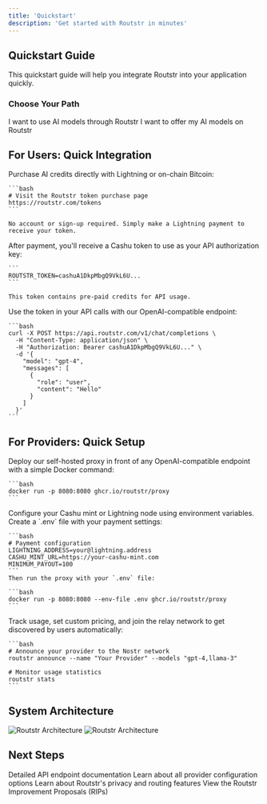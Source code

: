 ```yaml
---
title: 'Quickstart'
description: 'Get started with Routstr in minutes'
---
```


## Quickstart Guide

This quickstart guide will help you integrate Routstr into your application quickly.

### Choose Your Path

<CardGroup cols={2}>
  <Card title="For Users" icon="user" href="#for-users">
    I want to use AI models through Routstr
  </Card>
  <Card title="For Providers" icon="server" href="#for-providers">
    I want to offer my AI models on Routstr
  </Card>
</CardGroup>

## For Users: Quick Integration

<Steps>
  <Step title="Buy Cashu tokens">
    Purchase AI credits directly with Lightning or on-chain Bitcoin:
    
    ```bash
    # Visit the Routstr token purchase page
    https://routstr.com/tokens
    ```
    
    No account or sign-up required. Simply make a Lightning payment to receive your token.
  </Step>
  <Step title="Receive token instantly">
    After payment, you'll receive a Cashu token to use as your API authorization key:
    
    ```
    ROUTSTR_TOKEN=cashuA1DkpMbgQ9VkL6U...
    ```
    
    This token contains pre-paid credits for API usage.
  </Step>
  <Step title="Make API calls directly">
    Use the token in your API calls with our OpenAI-compatible endpoint:
    
    ```bash
    curl -X POST https://api.routstr.com/v1/chat/completions \
      -H "Content-Type: application/json" \
      -H "Authorization: Bearer cashuA1DkpMbgQ9VkL6U..." \
      -d '{
        "model": "gpt-4",
        "messages": [
          {
            "role": "user", 
            "content": "Hello"
          }
        ]
      }'
    ```
  </Step>
</Steps>

## For Providers: Quick Setup

<Steps>
  <Step title="Set up your proxy">
    Deploy our self-hosted proxy in front of any OpenAI-compatible endpoint with a simple Docker command:
    
    ```bash
    docker run -p 8080:8080 ghcr.io/routstr/proxy
    ```
  </Step>
  <Step title="Connect payments">
    Configure your Cashu mint or Lightning node using environment variables. Create a `.env` file with your payment settings:

    ```bash
    # Payment configuration
    LIGHTNING_ADDRESS=your@lightning.address
    CASHU_MINT_URL=https://your-cashu-mint.com
    MINIMUM_PAYOUT=100
    ```
    Then run the proxy with your `.env` file:

    ```bash
    docker run -p 8080:8080 --env-file .env ghcr.io/routstr/proxy
    ```
  </Step>
  <Step title="Monitor and scale (coming soon)">
    Track usage, set custom pricing, and join the relay network to get discovered by users automatically:

    ```bash
    # Announce your provider to the Nostr network
    routstr announce --name "Your Provider" --models "gpt-4,llama-3"

    # Monitor usage statistics
    routstr stats
    ```
  </Step>
</Steps>

## System Architecture

<img src="/images/architecture.svg" className="block dark:hidden" alt="Routstr Architecture" />
<img src="/images/architecture.svg" className="hidden dark:block" alt="Routstr Architecture" />

## Next Steps

<CardGroup>
  <Card title="API Reference" icon="code" href="/api-reference/introduction">
    Detailed API endpoint documentation
  </Card>
  <Card title="Provider Configuration" icon="gear" href="/providers/configuration">
    Learn about all provider configuration options
  </Card>
  <Card title="Privacy Features" icon="shield" href="/users/privacy">
    Learn about Routstr's privacy and routing features
  </Card>
  <Card title="Roadmap" icon="road" href="https://github.com/routstr/protocol">
    View the Routstr Improvement Proposals (RIPs)
  </Card>
</CardGroup>
